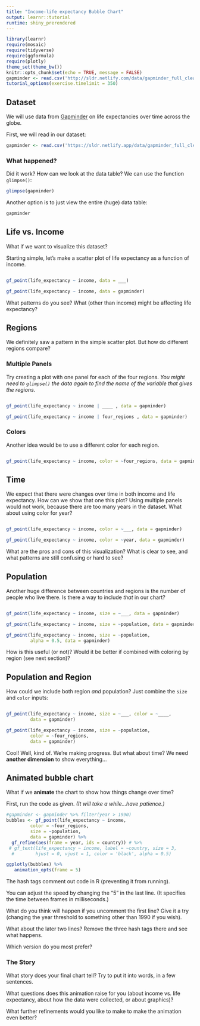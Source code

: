 ```yaml
---
title: "Income-life expectancy Bubble Chart"
output: learnr::tutorial
runtime: shiny_prerendered
---
```


```r
library(learnr)
require(mosaic)
require(tidyverse)
require(ggformula)
require(plotly)
theme_set(theme_bw())
knitr::opts_chunk$set(echo = TRUE, message = FALSE)
gapminder <- read.csv('http://sldr.netlify.com/data/gapminder_full_clean.csv')
tutorial_options(exercise.timelimit = 350)
```

## Dataset
We will use data from [Gapminder](https://www.gapminder.org/) on life expectancies over time across the globe.

First, we will read in our dataset:

```r
gapminder <- read.csv('https://sldr.netlify.app/data/gapminder_full_clean.csv')
```

### What happened?
Did it work? How can we look at the data table? We can use the function `glimpse()`:

```r
glimpse(gapminder)
```

Another option is to just view the entire (huge) data table:

```r
gapminder
```

## Life vs. Income
What if we want to visualize this dataset?

Starting simple, let's make a scatter plot of life expectancy as a function of income.

```r

```

```r
gf_point(life_expectancy ~ income, data = ___)
```

```r
gf_point(life_expectancy ~ income, data = gapminder)
```

What patterns do you see? What (other than income) might be affecting life expectancy?

## Regions
We definitely saw a pattern in the simple scatter plot. But how do different regions compare?

### Multiple Panels
Try creating a plot with one panel for each of the four regions.  *You might need to `glimpse()` the data again to find the name of the variable that gives the regions.*

```r

```

```r
gf_point(life_expectancy ~ income | ____ , data = gapminder)
```

```r
gf_point(life_expectancy ~ income | four_regions , data = gapminder)
```

### Colors
Another idea would be to use a different color for each region.

```r

```

```r
gf_point(life_expectancy ~ income, color = ~four_regions, data = gapminder)
```

## Time
We expect that there were changes over time in both income and life expectancy. How can we show that one this plot?  Using multiple panels would not work, because there are too many years in the dataset. What about using color for year?

```r

```

```r
gf_point(life_expectancy ~ income, color = ~___, data = gapminder)
```

```r
gf_point(life_expectancy ~ income, color = ~year, data = gapminder)
```

What are the pros and cons of this visualization? What is clear to see, and what patterns are still confusing or hard to see?

## Population
Another huge difference between countries and regions is the number of people who live there. Is there a way to include *that* in our chart?

```r

```

```r
gf_point(life_expectancy ~ income, size = ~___, data = gapminder)
```

```r
gf_point(life_expectancy ~ income, size = ~population, data = gapminder)
```

```r
gf_point(life_expectancy ~ income, size = ~population, 
         alpha = 0.5, data = gapminder)
```

How is this useful (or not)?  Would it be better if combined with coloring by region (see next section)?


## Population and Region
How could we include both region *and* population?  Just combine the `size` and `color` inputs:

```r

```

```r
gf_point(life_expectancy ~ income, size = ~___, color = ~____,
         data = gapminder)
```

```r
gf_point(life_expectancy ~ income, size = ~population, 
         color = ~four_regions,
         data = gapminder)
```

Cool!  Well, kind of. We're making progress. But what about time? We need **another dimension** to show everything...

## Animated bubble chart
What if we **animate** the chart to show how things change over time?

First, run the code as given. *(It will take a while...have patience.)*

```r
#gapminder <- gapminder %>% filter(year > 1990)
bubbles <- gf_point(life_expectancy ~ income, 
         color = ~four_regions,
         size = ~population,
         data = gapminder) %>%
  gf_refine(aes(frame = year, ids = country)) # %>%
 # gf_text(life_expectancy ~ income, label = ~country, size = 3,
  #        hjust = 0, vjust = 1, color = 'black', alpha = 0.5)

ggplotly(bubbles) %>%
   animation_opts(frame = 5)
```

The hash tags comment out code in R (preventing it from running).

You can adjust the speed by changing the "5" in the last line. (It specifies the time between frames in milliseconds.)

What do you think will happen if you uncomment the first line?  Give it a try (changing the year threshold to something other than 1990 if you wish).

What about the later two lines? Remove the three hash tags there and see what happens.

Which version do you most prefer?

### The Story
What story does your final chart tell? Try to put it into words, in a few sentences.

What questions does this animation raise for you (about income vs. life expectancy, about how the data were collected, or about graphics)?

What further refinements would you like to make to make the animation even better?
